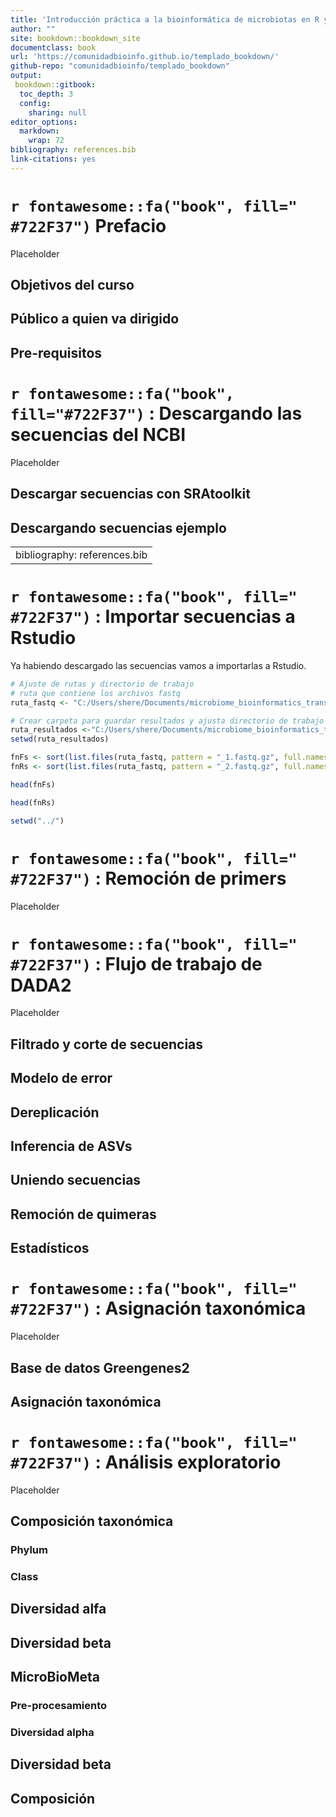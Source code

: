 ```yaml
---
title: 'Introducción práctica a la bioinformática de microbiotas en R y Rstudio'
author: ""
site: bookdown::bookdown_site
documentclass: book
url: 'https://comunidadbioinfo.github.io/templado_bookdown/'
github-repo: "comunidadbioinfo/templado_bookdown"
output:
 bookdown::gitbook:
  toc_depth: 3 
  config:
    sharing: null
editor_options: 
  markdown: 
    wrap: 72
bibliography: references.bib
link-citations: yes
---
```


#  `r fontawesome::fa("book", fill=" #722F37")`  Prefacio {-}

Placeholder


## Objetivos del curso
## Público a quien va dirigido
## Pre-requisitos

<!--chapter:end:index.Rmd-->


# `r fontawesome::fa("book", fill="#722F37")` : Descargando las secuencias del NCBI

Placeholder


## Descargar secuencias con SRAtoolkit
## Descargando secuencias ejemplo

<!--chapter:end:capitulo_1.Rmd-->

---
bibliography: references.bib
---


# `r fontawesome::fa("book", fill=" #722F37")` : Importar secuencias a Rstudio

Ya habiendo descargado las secuencias vamos a importarlas a Rstudio.

```r
# Ajuste de rutas y directorio de trabajo
# ruta que contiene los archivos fastq
ruta_fastq <- "C:/Users/shere/Documents/microbiome_bioinformatics_transfer/Datos/seqs_transfer/"

# Crear carpeta para guardar resultados y ajusta directorio de trabajo
ruta_resultados <-"C:/Users/shere/Documents/microbiome_bioinformatics_transfer/resultados"
setwd(ruta_resultados)

fnFs <- sort(list.files(ruta_fastq, pattern = "_1.fastq.gz", full.names = TRUE))
fnRs <- sort(list.files(ruta_fastq, pattern = "_2.fastq.gz", full.names = TRUE))
```


```r
head(fnFs)
```


```r
head(fnRs)
```

```r
setwd("../")

```


<!--chapter:end:capitulo_2.Rmd-->


# `r fontawesome::fa("book", fill=" #722F37")` : Remoción de primers 

Placeholder



<!--chapter:end:capitulo_3.Rmd-->


# `r fontawesome::fa("book", fill=" #722F37")` : Flujo de trabajo de DADA2

Placeholder


## Filtrado y corte de secuencias
## Modelo de error
## Dereplicación
## Inferencia de ASVs
## Uniendo secuencias 
## Remoción de quimeras
## Estadísticos

<!--chapter:end:capitulo_4.Rmd-->


# `r fontawesome::fa("book", fill=" #722F37")` : Asignación taxonómica

Placeholder


## Base de datos Greengenes2 
## Asignación taxonómica

<!--chapter:end:capitulo_5.Rmd-->


# `r fontawesome::fa("book", fill=" #722F37")` : Análisis exploratorio

Placeholder


## Composición taxonómica
### Phylum
### Class
## Diversidad alfa
## Diversidad beta
## MicroBioMeta
### Pre-procesamiento
### Diversidad alpha
## Diversidad beta
## Composición

<!--chapter:end:capitulo_6.Rmd-->


